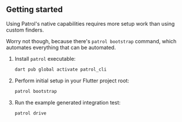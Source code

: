 ## Getting started

Using Patrol's native capabilities requires more setup work than using custom
finders.

Worry not though, because there's `patrol bootstrap` command, which automates
everything that can be automated.

1. Install `patrol` executable:

   ```bash
   dart pub global activate patrol_cli
   ```

2. Perform initial setup in your Flutter project root:

   ```bash
   patrol bootstrap
   ```

3. Run the example generated integration test:
   ```bash
   patrol drive
   ```
